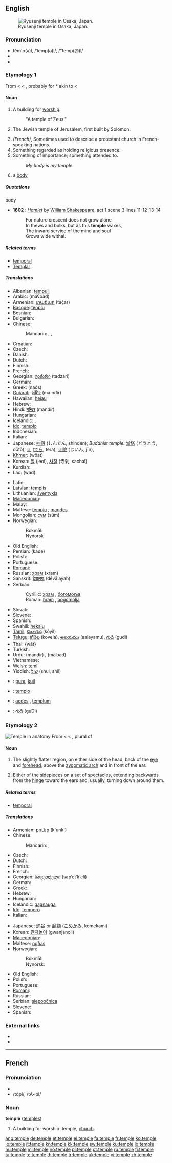 ==English==
[[File:Ryusenji-Temple01.JPG|thumb|right|Ryusenji temple in Osaka, Japan.]]

===Pronunciation===
* tĕm'p(ə)l, /ˈtemp(ə)l/, /"temp(@)l/
* {{audio|En-us-temple.ogg|Audio (US)}}
* {{rhymes|ɛmpəl}}

===Etymology 1===
From {{etyl|enm}} {{term|temple|lang=enm}} < {{etyl|ang}} {{term|templ}} < {{etyl|la}} {{term|templum||an open space, the circuit of the heavens, a consecrated place, a temple}}, probably for *{{term|temulum}} akin to {{etyl|grc}} {{term|témenos||a piece of ground cut or marked off, a sacred inclosure}} < {{term|témnein||to cut}} {{attention|grc}}<!--The Greek letters are to be added-->

====Noun====
{{en-noun}}

# A building for [[worship]].
#: "A temple of Zeus."
# {{often|capitalized}} The Jewish temple of Jerusalem, first built by Solomon.
# ''(French)'', Sometimes used to describe a protestant church in French-speaking nations.
# Something regarded as holding religious presence.
# Something of importance; something attended to.
#: ''My body is my temple.''
# {{obsolete}} a [[body]]

=====Quotations=====
;body
* '''1602''' : ''[[s:Hamlet|Hamlet]]'' by [[w:William Shakespeare|William Shakespeare]], act 1 scene 3 lines 11-12-13-14
*: For nature crescent does not grow alone
*: In thews and bulks, but as this '''temple''' waxes,
*: The inward service of the mind and soul
*: Grows wide withal.

=====Related terms=====
* [[temporal]]
* [[Templar]]

=====Translations=====
{{trans-top|worship place}}
* Albanian: [[tempull]]
* Arabic: {{Arab|[[معبد|مَعْبَد]]}} (máʕbad) {{m}}
* Armenian: [[տաճար]] (tač̣ar)
* [[Basque]]: [[tenplu]]
* Bosnian: {{t-|bs|hram|m}}
* Bulgarian: {{t+|bg|храм|m|tr=hram|sc=Cyrl}}
* Chinese:
*: Mandarin: {{t|cmn|寺廟|sc=Hani|xs=Mandarin}},  {{t|cmn|寺庙|tr=sìmiào|sc=Hani|xs=Mandarin}},  {{t-|cmn|寺|tr=sì|sc=Hani|xs=Mandarin}}
* Croatian: {{t-|hr|hram|m}}
* Czech: {{t-|cs|chrám|m}}
* Danish: {{t-|da|tempel|c}}
* Dutch: {{t+|nl|tempel|m}}
* Finnish: {{t-|fi|temppeli}}
* French: {{t+|fr|temple|m}}
* Georgian: [[ტაძარი]] (tadzari)
* German: {{t+|de|Tempel|m}}
* Greek: {{t+|el|ναός|m|sc=Grek}} (naós)
* [[Gujarati]]: [[મંદિર]] (ma.ndir) {{n}}
* Hawaiian: [[heiau]]
* Hebrew: {{t-|he|מקדש|m|alt=מִקְדָּשׁ|tr=miqdash|sc=Hebr}}
* Hindi: [[मन्दिर]] (mandir) {{m}}
* Hungarian: {{t+|hu|templom}}
* Icelandic: {{t-|is|musteri|n}}, {{t+|is|hof|n}}
* [[Ido]]: [[templo]]
* Indonesian: {{t+|id|kuil|xs=Indonesian}}
* Italian: {{t+|it|tempio|m}}
* Japanese: [[神殿]] (しんでん, shinden); ''Buddhist temple:'' [[堂塔]] (どうとう, dōtō), [[寺]] ([[てら]], tera), [[寺院]] (じいん, jīn),  {{qualifier|Shinto shrine}} {{t+|ja|神社|tr=じんじゃ, jinja|sc=Jpan}}
* [[Khmer]]: {{Khmr|[[វត្ត]]}} (wōat)
* Korean: [[절]] (jeol), [[사찰]] (寺刹, sachal)
* Kurdish: {{ku-Arab|[[په‌رستگا]]}}
* Lao: {{Laoo|[[ວັດ]]}} (wad)
{{trans-mid}}
* Latin: {{t-|la|templum}}
* Latvian: [[templis]] {{m}}
* Lithuanian: [[šventykla]] {{f}}
* [[Macedonian]]: {{t-|mk|храм|m|tr=hram|sc=Cyrl|xs=Macedonian}}
* Malay: {{t-|ms|kuil|xs=Malay}}
* Maltese: [[tempju]] {{m}}, [[maqdes]] {{m}}
* Mongolian: [[сүм]] (süm)
* Norwegian:
*: Bokmål: {{t+|no|tempel|n}}
*: Nynorsk {{t-|nn|tempel|n|xs=Norwegian Nynorsk}}
* Old English: {{t-|ang|tempel|xs=Old English}}
* Persian: {{fa-Arab|[[کده]]}} (kade)
* Polish: {{t+|pl|świątynia|f}}
* Portuguese: {{t+|pt|templo|m}}
* [[Romani]]: {{tø|rom|khangeri|f}}
* Russian: [[храм]] (xram) {{m}}
* Sanskrit: [[देवालयः]] (dēvālayah)
* Serbian:
*: Cyrillic: [[храм#Serbian|храм]] {{m}}, [[богомоља]] {{f}}
*: Roman: [[hram#Serbian|hram]] {{m}}, [[bogomolja]] {{f}}
* Slovak: {{t-|sk|chrám|m}}
* Slovene: {{t+|sl|tempelj|m}}
* Spanish: {{t+|es|templo|m}}
* Swahili: [[hekalu]]
* [[Tamil]]: [[கோயில்]] (kōyil)
* [[Telugu]]: [[కోవెల]] (kovela), [[ఆలయము]] (aalayamu), [[గుడి]] (gudi)
* Thai: {{Thai|[[วัด]]}} {wát}
* Turkish: {{t+|tr|tapınak}}
* Urdu: {{ur-Arab|[[مندر]]}} (mandir) {{m}}, {{ur-Arab|[[معبد]]}} (maʿbad) {{m}}
* Vietnamese: {{t+|vi|đền|xs=Vietnamese}}
* Welsh: [[teml]]
* Yiddish: [[שול]] (shul, shil) {{f}}
{{trans-bottom}}

{{trans-top|holding the religious presence}}
{{trans-mid}}
{{trans-bottom}}

{{trans-top|something of importance}}
{{trans-mid}}
{{trans-bottom}}

{{checktrans-top}}
* {{ttbc|Indonesian}}: [[pura]], [[kuil]]
* {{ttbc|Interlingua}}: [[templo]]
* {{ttbc|Latin}}: [[aedes]] {{f}}, [[templum]] {{n}}
* {{ttbc|Telugu}}: [[గుడి]] (guDi)
{{checktrans-bottom}}

===Etymology 2===
[[File:Temple (anatomy) (PSF).svg|thumb|Temple in anatomy]]
From {{etyl|enm}} {{term|temple|lang=enm}} < {{etyl|fro}} {{term|temple|lang=fro}} < {{etyl|la}} {{term|tempora||the temples}}, plural of {{term|tempus,||temple, head, face}}

====Noun====
{{en-noun}}

# {{anatomy}} The slightly flatter region, on either side of the head, back of the [[eye]] and [[forehead]], above the [[zygomatic arch]] and in front of the ear.
# {{ophthalmology}} Either of the sidepieces on a set of [[spectacles]], extending backwards from the [[hinge]] toward the ears and, usually, turning down around them.

=====Related terms=====
* [[temporal]]

=====Translations=====
{{trans-top|region of skull}}
* Armenian: [[քունք]] (k'unk')
* Chinese:
*: Mandarin: {{t-|cmn|顳顬|sc=Hani|xs=Mandarin}},  {{t|cmn|颞颥|tr=nièrú|sc=Hani|xs=Mandarin}}
* Czech: {{t-|cs|spánek|m}}
* Dutch: {{t+|nl|slaap|m}}
* Finnish: {{t-|fi|ohimo}}
* French: {{t+|fr|tempe|f}}
* Georgian: [[საფეთქელი]] (sap‘et‘k‘eli)
* German: {{t+|de|Schläfe|f}}
* Greek: {{t+|el|κρόταφος|m|sc=Grek}}
* Hebrew: {{t-|he|רקה|f|tr=raka|sc=Hebr}}
* Hungarian: {{t+|hu|halánték}}
* Icelandic: [[gagnauga]] {{n}}
* [[Ido]]: [[temporo]]
* Italian: {{t-|it|tempia|f}}
{{trans-mid}}
* Japanese: [[蟀谷]] or [[顳顬]] ([[こめかみ]], komekami)
* Korean: [[관자놀이]] (gwanjanoli)
* [[Macedonian]]: {{t|mk|слепоочница|f|tr=slepoóčnica|sc=Cyrl|xs=Macedonian}}
* Maltese: [[ngħas]] {{m}}
* Norwegian:
*: Bokmål: {{t-|no|tinning|m}}
*: Nynorsk: {{t-|nn|tinning|m|xs=Norwegian Nynorsk}}
* Old English: {{t-|ang|tempel|xs=Old English}}
* Polish: {{t+|pl|skroń|f}}
* Portuguese: {{t+|pt|têmpora|f}}
* [[Romani]]: {{tø|rom|korrijakh|f}}
* Russian: {{t+|ru|висок|m|tr=visók|sc=Cyrl}}
* Serbian: [[slepoočnica]] {{f}}
* Slovene: {{t-|sl|sence|n}}
* Spanish: {{t+|es|sien|f}}
{{trans-bottom}}

===External links===
* {{R:Webster 1913}}
* {{R:Century 1911}}

----

==French==

===Pronunciation===
* {{audio|Fr-temple.ogg|audio}}
* /tɑ̃pl/, /tA~pl/

===Noun===
'''temple''' {{m}} ([[temples]])

# A building for worship: temple, [[church]].

[[ang:temple]]
[[de:temple]]
[[et:temple]]
[[el:temple]]
[[fa:temple]]
[[fr:temple]]
[[ko:temple]]
[[io:temple]]
[[it:temple]]
[[kn:temple]]
[[kk:temple]]
[[sw:temple]]
[[ku:temple]]
[[lo:temple]]
[[hu:temple]]
[[ml:temple]]
[[no:temple]]
[[pl:temple]]
[[pt:temple]]
[[ru:temple]]
[[fi:temple]]
[[ta:temple]]
[[te:temple]]
[[th:temple]]
[[tr:temple]]
[[uk:temple]]
[[vi:temple]]
[[zh:temple]]